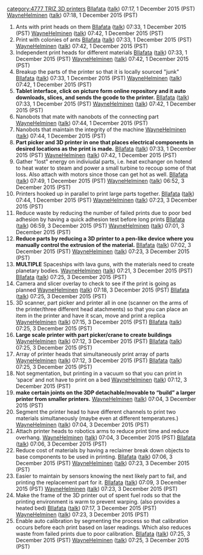 {{777}} [[category:4777 TRIZ 3D printers]] 
{{TRIZ-3D}}
[[User:Bllafata|Bllafata]] ([[User talk:Bllafata|talk]]) 07:17, 1 December 2015 (PST)
[[User:WayneHelminen|WayneHelminen]] ([[User talk:WayneHelminen|talk]]) 07:18, 1 December 2015 (PST)
#Ants with print heads on them [[User:Bllafata|Bllafata]] ([[User talk:Bllafata|talk]]) 07:33, 1 December 2015 (PST) [[User:WayneHelminen|WayneHelminen]] ([[User talk:WayneHelminen|talk]]) 07:42, 1 December 2015 (PST)
#Print with colonies of ants [[User:Bllafata|Bllafata]] ([[User talk:Bllafata|talk]]) 07:33, 1 December 2015 (PST) [[User:WayneHelminen|WayneHelminen]] ([[User talk:WayneHelminen|talk]]) 07:42, 1 December 2015 (PST)
#Independent print heads for different materials [[User:Bllafata|Bllafata]] ([[User talk:Bllafata|talk]]) 07:33, 1 December 2015 (PST) [[User:WayneHelminen|WayneHelminen]] ([[User talk:WayneHelminen|talk]]) 07:42, 1 December 2015 (PST)
#Breakup the parts of the printer so that it is locally sourced "junk" [[User:Bllafata|Bllafata]] ([[User talk:Bllafata|talk]]) 07:33, 1 December 2015 (PST) [[User:WayneHelminen|WayneHelminen]] ([[User talk:WayneHelminen|talk]]) 07:42, 1 December 2015 (PST)
#'''Tablet interface, click on picture form online repository and it auto downloads, slices, and sends the gcode to the printer.''' [[User:Bllafata|Bllafata]] ([[User talk:Bllafata|talk]]) 07:33, 1 December 2015 (PST) [[User:WayneHelminen|WayneHelminen]] ([[User talk:WayneHelminen|talk]]) 07:42, 1 December 2015 (PST)
#Nanobots that mate with nanobots of the connecting part [[User:WayneHelminen|WayneHelminen]] ([[User talk:WayneHelminen|talk]]) 07:44, 1 December 2015 (PST)
#Nanobots that maintain the integrity of the machine [[User:WayneHelminen|WayneHelminen]] ([[User talk:WayneHelminen|talk]]) 07:44, 1 December 2015 (PST)
#'''Part picker and 3D printer in one that places electrical components in desired locations as the print is made.''' [[User:Bllafata|Bllafata]] ([[User talk:Bllafata|talk]]) 07:33, 1 December 2015 (PST) [[User:WayneHelminen|WayneHelminen]] ([[User talk:WayneHelminen|talk]]) 07:42, 1 December 2015 (PST)
#Gather "lost" energy on indiviudal parts, i.e. heat exchanger on hotend to heat water to steam and power a small turbine to recoup some of that loss. Also attach with motors since those can get hot as well. [[User:Bllafata|Bllafata]] ([[User talk:Bllafata|talk]]) 07:49, 1 December 2015 (PST) [[User:WayneHelminen|WayneHelminen]] ([[User talk:WayneHelminen|talk]]) 06:52, 3 December 2015 (PST)
#Printers hooked up in parallel to print large parts together. [[User:Bllafata|Bllafata]] ([[User talk:Bllafata|talk]]) 07:44, 1 December 2015 (PST) [[User:WayneHelminen|WayneHelminen]] ([[User talk:WayneHelminen|talk]]) 07:23, 3 December 2015 (PST)
#Reduce waste by reducing the number of failed prints due to poor bed adhesion by having a quick adhesion test before long prints [[User:Bllafata|Bllafata]] ([[User talk:Bllafata|talk]])  06:59, 3 December 2015 (PST) [[User:WayneHelminen|WayneHelminen]] ([[User talk:WayneHelminen|talk]]) 07:01, 3 December 2015 (PST)
#'''Reduce parts by reducing a 3D printer to a pen-like device where you manually control the extrusion of the material.''' [[User:Bllafata|Bllafata]] ([[User talk:Bllafata|talk]]) 07:02, 3 December 2015 (PST) [[User:WayneHelminen|WayneHelminen]] ([[User talk:WayneHelminen|talk]]) 07:23, 3 December 2015 (PST)
#'''MULTIPLE''' Spaceships with lava guns, with the materials need to create planetary bodies. [[User:WayneHelminen|WayneHelminen]] ([[User talk:WayneHelminen|talk]]) 07:21, 3 December 2015 (PST) [[User:Bllafata|Bllafata]] ([[User talk:Bllafata|talk]]) 07:25, 3 December 2015 (PST)
#Camera and slicer overlay to check to see if the print is going as planned [[User:WayneHelminen|WayneHelminen]] ([[User talk:WayneHelminen|talk]]) 07:18, 3 December 2015 (PST) [[User:Bllafata|Bllafata]] ([[User talk:Bllafata|talk]]) 07:25, 3 December 2015 (PST)
#3D scanner, part picker and printer all in one (scanner on the arms of the printer/three different head atachments) so that you can place an item in the printer and have it scan, move and print a replica [[User:WayneHelminen|WayneHelminen]] ([[User talk:WayneHelminen|talk]]) 07:15, 3 December 2015 (PST) [[User:Bllafata|Bllafata]] ([[User talk:Bllafata|talk]]) 07:25, 3 December 2015 (PST)
#'''Large scale printer with part picker/crane to create buildings''' [[User:WayneHelminen|WayneHelminen]] ([[User talk:WayneHelminen|talk]]) 07:12, 3 December 2015 (PST) [[User:Bllafata|Bllafata]] ([[User talk:Bllafata|talk]]) 07:25, 3 December 2015 (PST)
#Array of printer heads that simultaneously print array of parts [[User:WayneHelminen|WayneHelminen]] ([[User talk:WayneHelminen|talk]]) 07:12, 3 December 2015 (PST) [[User:Bllafata|Bllafata]] ([[User talk:Bllafata|talk]]) 07:25, 3 December 2015 (PST)
#Not segmentation, but printing in a vacuum so that you can print in ‘space’ and not have to print on a bed [[User:WayneHelminen|WayneHelminen]] ([[User talk:WayneHelminen|talk]]) 07:12, 3 December 2015 (PST)
#'''make certain joints on the 3DP detachable/movable to “build” a larger printer from smaller printers.''' [[User:WayneHelminen|WayneHelminen]] ([[User talk:WayneHelminen|talk]]) 07:04, 3 December 2015 (PST)
#Segment the printer head to have different channels to print two materials simultaneously (maybe even at different temperatures.)  [[User:WayneHelminen|WayneHelminen]] ([[User talk:WayneHelminen|talk]]) 07:04, 3 December 2015 (PST)
#Attach printer heads to robotics arms to reduce print time and reduce overhang. [[User:WayneHelminen|WayneHelminen]] ([[User talk:WayneHelminen|talk]]) 07:04, 3 December 2015 (PST) [[User:Bllafata|Bllafata]] ([[User talk:Bllafata|talk]]) 07:06, 3 December 2015 (PST)
#Reduce cost of materials by having a reclaimer break down objects to base components to be used in printing. [[User:Bllafata|Bllafata]] ([[User talk:Bllafata|talk]]) 07:06, 3 December 2015 (PST) [[User:WayneHelminen|WayneHelminen]] ([[User talk:WayneHelminen|talk]]) 07:23, 3 December 2015 (PST)
#Easier to maintain by sensors knowing the next likely part to fail, and printing the replacement part for it. [[User:Bllafata|Bllafata]] ([[User talk:Bllafata|talk]]) 07:09, 3 December 2015 (PST) [[User:WayneHelminen|WayneHelminen]] ([[User talk:WayneHelminen|talk]]) 07:23, 3 December 2015 (PST)
#Make the frame of the 3D printer out of spent fuel rods so that the printing environment is warm to prevent warping. (also provides a heated bed) [[User:Bllafata|Bllafata]] ([[User talk:Bllafata|talk]]) 07:17, 3 December 2015 (PST) [[User:WayneHelminen|WayneHelminen]] ([[User talk:WayneHelminen|talk]]) 07:23, 3 December 2015 (PST)
# Enable auto calibration by segmenting the process so that calibration occurs before each print based on laser readings. Which also reduces waste from failed prints due to poor calibration. [[User:Bllafata|Bllafata]] ([[User talk:Bllafata|talk]]) 07:25, 3 December 2015 (PST) [[User:WayneHelminen|WayneHelminen]] ([[User talk:WayneHelminen|talk]]) 07:25, 3 December 2015 (PST)